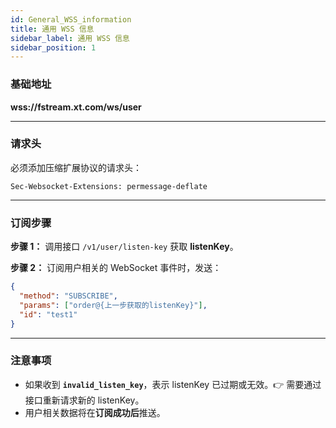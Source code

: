 ```yaml
---
id: General_WSS_information
title: 通用 WSS 信息
sidebar_label: 通用 WSS 信息
sidebar_position: 1
---
```


### 基础地址

**wss://fstream.xt.com/ws/user**

---

### 请求头

必须添加压缩扩展协议的请求头：

```http
Sec-Websocket-Extensions: permessage-deflate
```

---

### 订阅步骤

**步骤 1：** 调用接口 `/v1/user/listen-key` 获取 **listenKey**。

**步骤 2：** 订阅用户相关的 WebSocket 事件时，发送：

```json
{
  "method": "SUBSCRIBE",
  "params": ["order@{上一步获取的listenKey}"],
  "id": "test1"
}
```

---

### 注意事项

- 如果收到 **`invalid_listen_key`**，表示 listenKey 已过期或无效。👉 需要通过接口重新请求新的 listenKey。
- 用户相关数据将在**订阅成功后**推送。
